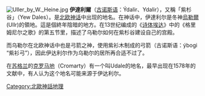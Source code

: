 {{Expand language|time=2017-02-08T09:31:07+00:00}}

[[File:Uller_by_W._Heine.jpg|thumb]]
'''伊達利爾'''（[[古诺斯语|古诺斯语]]：Ýdalir、Ydalir），又稱「紫杉谷」（Yew Dales）。是[[北欧神话|北欧神话]]中出现的地名。在神话中，伊達利尔是冬神[[烏勒爾|烏勒爾]](Ullr)的領地。這是個終年陰暗的地方。在13世纪编成的《[[诗体埃达|诗体埃达]]》中的《格里姆尼尔之歌》的第五节里，描述了乌勒尔如何在紫杉谷建设自己的宫殿。

而乌勒尔在北欧神话中也是弓箭之神，使用紫衫木制成的弓箭（古诺斯语：ýbogi “紫衫弓”），因此伊达利尔作为乌勒尔的居所再合适不过了。

在[[苏格兰|苏格兰]]的[[克罗马地|克罗马地]]（Cromarty）有一个叫Udale的地名，最早出现在1578年的文献中，有人认为这个地名可能来源于伊达利尔。


{{北歐神話}}

[[Category:北歐神話地理|Category:北歐神話地理]]